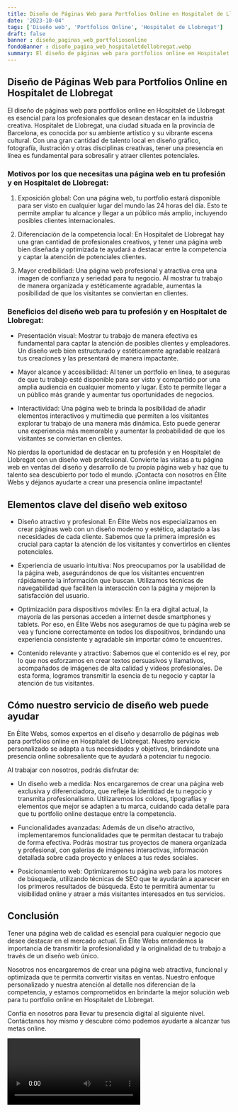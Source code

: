 ```yaml
---
title: Diseño de Páginas Web para Portfolios Online en Hospitalet de Llobregat
date: '2023-10-04'
tags: ['Diseño web', 'Portfolios Online', 'Hospitalet de Llobregat']
draft: false
banner : diseño_paginas_web_portfoliosonline
fondoBanner : diseño_pagina_web_hospitaletdellobregat.webp
summary: El diseño de páginas web para portfolios online en Hospitalet de Llobregat es esencial para los profesionales que desean destacar en la industria creativa. Hospitalet de Llobregat, una ciudad situada en la provincia de Barcelona, es conocida por su ambiente artístico y su vibrante escena cultural. Con una gran cantidad de talento local en diseño gráfico, fotografía, ilustración y otras disciplinas creativas, tener una presencia en línea es fundamental para sobresalir y atraer clientes potenciales.
---
```


## Diseño de Páginas Web para Portfolios Online en Hospitalet de Llobregat

El diseño de páginas web para portfolios online en Hospitalet de Llobregat es esencial para los profesionales que desean destacar en la industria creativa. Hospitalet de Llobregat, una ciudad situada en la provincia de Barcelona, es conocida por su ambiente artístico y su vibrante escena cultural. Con una gran cantidad de talento local en diseño gráfico, fotografía, ilustración y otras disciplinas creativas, tener una presencia en línea es fundamental para sobresalir y atraer clientes potenciales.

### Motivos por los que necesitas una página web en tu profesión y en Hospitalet de Llobregat:

1. Exposición global: Con una página web, tu portfolio estará disponible para ser visto en cualquier lugar del mundo las 24 horas del día. Esto te permite ampliar tu alcance y llegar a un público más amplio, incluyendo posibles clientes internacionales.

2. Diferenciación de la competencia local: En Hospitalet de Llobregat hay una gran cantidad de profesionales creativos, y tener una página web bien diseñada y optimizada te ayudará a destacar entre la competencia y captar la atención de potenciales clientes.

3. Mayor credibilidad: Una página web profesional y atractiva crea una imagen de confianza y seriedad para tu negocio. Al mostrar tu trabajo de manera organizada y estéticamente agradable, aumentas la posibilidad de que los visitantes se conviertan en clientes.

### Beneficios del diseño web para tu profesión y en Hospitalet de Llobregat:

- Presentación visual: Mostrar tu trabajo de manera efectiva es fundamental para captar la atención de posibles clientes y empleadores. Un diseño web bien estructurado y estéticamente agradable realzará tus creaciones y las presentará de manera impactante.

- Mayor alcance y accesibilidad: Al tener un portfolio en línea, te aseguras de que tu trabajo esté disponible para ser visto y compartido por una amplia audiencia en cualquier momento y lugar. Esto te permite llegar a un público más grande y aumentar tus oportunidades de negocios.

- Interactividad: Una página web te brinda la posibilidad de añadir elementos interactivos y multimedia que permiten a los visitantes explorar tu trabajo de una manera más dinámica. Esto puede generar una experiencia más memorable y aumentar la probabilidad de que los visitantes se conviertan en clientes.

No pierdas la oportunidad de destacar en tu profesión y en Hospitalet de Llobregat con un diseño web profesional. Convierte las visitas a tu página web en ventas del diseño y desarrollo de tu propia página web y haz que tu talento sea descubierto por todo el mundo. ¡Contacta con nosotros en Élite Webs y déjanos ayudarte a crear una presencia online impactante!

<GifSeo />

<Cta />

## Elementos clave del diseño web exitoso

- Diseño atractivo y profesional: En Élite Webs nos especializamos en crear páginas web con un diseño moderno y estético, adaptado a las necesidades de cada cliente. Sabemos que la primera impresión es crucial para captar la atención de los visitantes y convertirlos en clientes potenciales.

- Experiencia de usuario intuitiva: Nos preocupamos por la usabilidad de la página web, asegurándonos de que los visitantes encuentren rápidamente la información que buscan. Utilizamos técnicas de navegabilidad que faciliten la interacción con la página y mejoren la satisfacción del usuario.

- Optimización para dispositivos móviles: En la era digital actual, la mayoría de las personas acceden a internet desde smartphones y tablets. Por eso, en Élite Webs nos aseguramos de que tu página web se vea y funcione correctamente en todos los dispositivos, brindando una experiencia consistente y agradable sin importar cómo te encuentres.

- Contenido relevante y atractivo: Sabemos que el contenido es el rey, por lo que nos esforzamos en crear textos persuasivos y llamativos, acompañados de imágenes de alta calidad y videos profesionales. De esta forma, logramos transmitir la esencia de tu negocio y captar la atención de tus visitantes.

## Cómo nuestro servicio de diseño web puede ayudar

En Élite Webs, somos expertos en el diseño y desarrollo de páginas web para portfolios online en Hospitalet de Llobregat. Nuestro servicio personalizado se adapta a tus necesidades y objetivos, brindándote una presencia online sobresaliente que te ayudará a potenciar tu negocio.

Al trabajar con nosotros, podrás disfrutar de:

- Un diseño web a medida: Nos encargaremos de crear una página web exclusiva y diferenciadora, que refleje la identidad de tu negocio y transmita profesionalismo. Utilizaremos los colores, tipografías y elementos que mejor se adapten a tu marca, cuidando cada detalle para que tu portfolio online destaque entre la competencia.

- Funcionalidades avanzadas: Además de un diseño atractivo, implementaremos funcionalidades que te permitan destacar tu trabajo de forma efectiva. Podrás mostrar tus proyectos de manera organizada y profesional, con galerías de imágenes interactivas, información detallada sobre cada proyecto y enlaces a tus redes sociales.

- Posicionamiento web: Optimizaremos tu página web para los motores de búsqueda, utilizando técnicas de SEO que te ayudarán a aparecer en los primeros resultados de búsqueda. Esto te permitirá aumentar tu visibilidad online y atraer a más visitantes interesados en tus servicios.

## Conclusión

Tener una página web de calidad es esencial para cualquier negocio que desee destacar en el mercado actual. En Élite Webs entendemos la importancia de transmitir la profesionalidad y la originalidad de tu trabajo a través de un diseño web único.

Nosotros nos encargaremos de crear una página web atractiva, funcional y optimizada que te permita convertir visitas en ventas. Nuestro enfoque personalizado y nuestra atención al detalle nos diferencian de la competencia, y estamos comprometidos en brindarte la mejor solución web para tu portfolio online en Hospitalet de Llobregat.

Confía en nosotros para llevar tu presencia digital al siguiente nivel. Contáctanos hoy mismo y descubre cómo podemos ayudarte a alcanzar tus metas online.

<Video />

<CtaBot job='Portfolios Online' city='Hospitalet de Llobregat'/>

<Gmaps query='Hospitalet de Llobregat+españa+maps' />